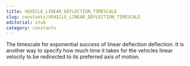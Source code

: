 ```yaml
---
title: VEHICLE_LINEAR_DEFLECTION_TIMESCALE
slug: constants/VEHICLE_LINEAR_DEFLECTION_TIMESCALE
editorial: stub
category: constants
---
```


<LSLConstant
	name="VEHICLE_LINEAR_DEFLECTION_TIMESCALE"
	type="integer"
	value="29"
/>

The timescale for exponential success of linear deflection deflection. It is another way to specify how much time it takes for the vehicles linear velocity to be redirected to its preferred axis of motion.
